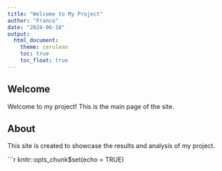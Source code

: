 ```yaml
---
title: "Welcome to My Project"
author: "Franco"
date: "2024-06-18"
output: 
  html_document:
    theme: cerulean
    toc: true
    toc_float: true
---
```


## Welcome

Welcome to my project! This is the main page of the site.

## About

This site is created to showcase the results and analysis of my project.

```r
knitr::opts_chunk$set(echo = TRUE)
